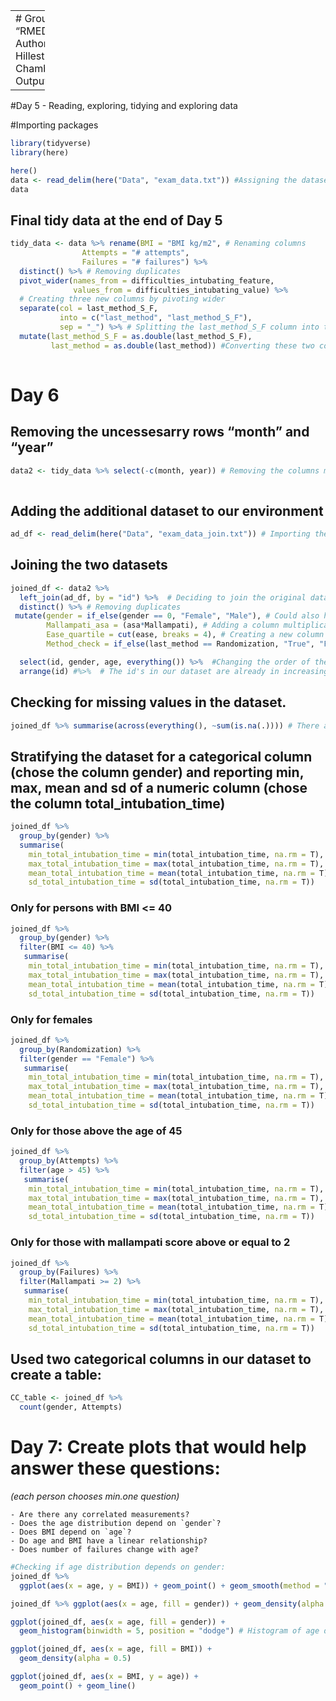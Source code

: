 
-------
# Group 1 Project
Title: "RMED901_Group1_Project_110923"
Authors: "Marianne Bråtveit, Eline Hillestad, Ryan Dunkel and Jonathan Chambenoit"
Date: "2023-09-11"
Output: html_document

-----
#Day 5 - Reading, exploring, tidying and exploring data

#Importing packages
```r
library(tidyverse)
library(here)

here()
data <- read_delim(here("Data", "exam_data.txt")) #Assigning the dataset to an object "data".
data

```

## Final tidy data at the end of Day 5
```r
tidy_data <- data %>% rename(BMI = "BMI kg/m2", # Renaming columns 
                Attempts = "# attempts",
                Failures = "# failures") %>% 
  distinct() %>% # Removing duplicates
  pivot_wider(names_from = difficulties_intubating_feature, 
              values_from = difficulties_intubating_value) %>% 
  # Creating three new columns by pivoting wider 
  separate(col = last_method_S_F,
           into = c("last_method", "last_method_S_F"),
           sep = "_") %>% # Splitting the last_method_S_F column into two different columns
  mutate(last_method_S_F = as.double(last_method_S_F),
         last_method = as.double(last_method)) #Converting these two columns to numeric columns as they were turned into character columns when splitting them
  
```

# Day 6
## Removing the uncessesarry rows "month" and "year"

```r
data2 <- tidy_data %>% select(-c(month, year)) # Removing the columns month and year 
 
```
## Adding the additional dataset to our environment
```r
ad_df <- read_delim(here("Data", "exam_data_join.txt")) # Importing the additional dataset and assigning it to an object
```

## Joining the two datasets
```r
joined_df <- data2 %>% 
  left_join(ad_df, by = "id") %>%  # Deciding to join the original dataframe to the ad_df by the column "id" as this is present in both datasets
  distinct() %>% # Removing duplicates
 mutate(gender = if_else(gender == 0, "Female", "Male"), # Could also have used the function case_when like this: mutate(gender =case_when(gender == "0" ~ "Female", gender == "1" ~ "Male"))
        Mallampati_asa = (asa*Mallampati), # Adding a column multiplicating the columns asa and Mallampati ) # Changing the column gender to character observations
        Ease_quartile = cut(ease, breaks = 4), # Creating a new column with quartile-values for the ease-column 
        Method_check = if_else(last_method == Randomization, "True", "False")) %>%  # Creating a new column that checks whether the column "last method" contains the same values as the column "Randomization) 

  select(id, gender, age, everything()) %>%  #Changing the order of the columns so that id, gender and age is at the beginning of the dataset. 
  arrange(id) #%>%  # The id's in our dataset are already in increasing order

```

## Checking for missing values in the dataset. 
```r
joined_df %>% summarise(across(everything(), ~sum(is.na(.)))) # There are 2 missing values for BMI,  1 for sore_throat, 1 for mallampati and 1 for mallampati_asa
```

## Stratifying the dataset for a categorical column (chose the column gender) and reporting min, max, mean and sd of a numeric column (chose the column total_intubation_time)
```r
joined_df %>% 
  group_by(gender) %>% 
  summarise(
    min_total_intubation_time = min(total_intubation_time, na.rm = T),  #It is possible to use na.rm = T instead of writing TRUE (it does the same)
    max_total_intubation_time = max(total_intubation_time, na.rm = T),
    mean_total_intubation_time = mean(total_intubation_time, na.rm = T),
    sd_total_intubation_time = sd(total_intubation_time, na.rm = T))
```

### Only for persons with BMI <= 40
```r
joined_df %>% 
  group_by(gender) %>% 
  filter(BMI <= 40) %>% 
   summarise(
    min_total_intubation_time = min(total_intubation_time, na.rm = T),
    max_total_intubation_time = max(total_intubation_time, na.rm = T),
    mean_total_intubation_time = mean(total_intubation_time, na.rm = T),
    sd_total_intubation_time = sd(total_intubation_time, na.rm = T))
```

### Only for females
```r
joined_df %>% 
  group_by(Randomization) %>% 
  filter(gender == "Female") %>% 
   summarise(
    min_total_intubation_time = min(total_intubation_time, na.rm = T),
    max_total_intubation_time = max(total_intubation_time, na.rm = T),
    mean_total_intubation_time = mean(total_intubation_time, na.rm = T),
    sd_total_intubation_time = sd(total_intubation_time, na.rm = T))
```

### Only for those above the age of 45
```r
joined_df %>% 
  group_by(Attempts) %>% 
  filter(age > 45) %>% 
   summarise(
    min_total_intubation_time = min(total_intubation_time, na.rm = T),
    max_total_intubation_time = max(total_intubation_time, na.rm = T),
    mean_total_intubation_time = mean(total_intubation_time, na.rm = T),
    sd_total_intubation_time = sd(total_intubation_time, na.rm = T))
```

### Only for those with mallampati score above or equal to 2
```r
joined_df %>% 
  group_by(Failures) %>% 
  filter(Mallampati >= 2) %>% 
   summarise(
    min_total_intubation_time = min(total_intubation_time, na.rm = T),
    max_total_intubation_time = max(total_intubation_time, na.rm = T),
    mean_total_intubation_time = mean(total_intubation_time, na.rm = T),
    sd_total_intubation_time = sd(total_intubation_time, na.rm = T))
```

## Used two categorical columns in our dataset to create a table:
```r
CC_table <- joined_df %>%
  count(gender, Attempts)
```

# Day 7: Create plots that would help answer these questions:
_(each person chooses min.one question)_

    - Are there any correlated measurements?
    - Does the age distribution depend on `gender`?
    - Does BMI depend on `age`?
    - Do age and BMI have a linear relationship?
    - Does number of failures change with age?
    
```r

#Checking if age distribution depends on gender:
joined_df %>% 
  ggplot(aes(x = age, y = BMI)) + geom_point() + geom_smooth(method = "lm", se = F) # Checking if age and BMI have a linear relationship by adding geom_smooth (adds a regression line) to a scatterplot.

joined_df %>% ggplot(aes(x = age, fill = gender)) + geom_density(alpha = 0.5)   # Density plot of the age distribution depending on gender I LIKE THIS THE BEST FOR AGE AND GENDER. also recommend writing the plots like this as opposed to the other way of writing it (like below)

ggplot(joined_df, aes(x = age, fill = gender)) +
  geom_histogram(binwidth = 5, position = "dodge") # Histogram of age depending on gender

ggplot(joined_df, aes(x = age, fill = BMI)) +
  geom_density(alpha = 0.5) 

ggplot(joined_df, aes(x = BMI, y = age)) +
  geom_point() + geom_line()

```

